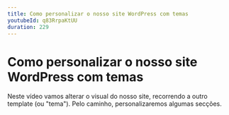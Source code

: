 ```yaml
---
title: Como personalizar o nosso site WordPress com temas
youtubeId: q83RrpaKtUU
duration: 229
---
```


# Como personalizar o nosso site WordPress com temas

Neste vídeo vamos alterar o visual do nosso site, recorrendo a outro template (ou "tema"). Pelo caminho, personalizaremos algumas secções.